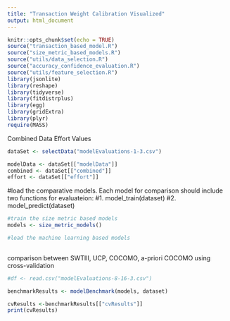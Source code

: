 ```yaml
---
title: "Transaction Weight Calibration Visualized"
output: html_document
---
```


```r
knitr::opts_chunk$set(echo = TRUE)
source("transaction_based_model.R")
source("size_metric_based_models.R")
source("utils/data_selection.R")
source("accuracy_confidence_evaluation.R")
source("utils/feature_selection.R")
library(jsonlite)
library(reshape)
library(tidyverse)
library(fitdistrplus)
library(egg)
library(gridExtra)
library(plyr)
require(MASS)

```
Combined Data Effort Values
```r
dataSet <- selectData("modelEvaluations-1-3.csv")

modelData <- dataSet[["modelData"]]
combined <- dataSet[["combined"]]
effort <- dataSet[["effort"]]

```

#load the comparative models. Each model for comparison should include two functions for evaluateion:
#1. model_train(dataset)
#2. model_predict(dataset)

```r

#train the size metric based models
models <- size_metric_models()

#load the machine learning based models
  
```
comparison between SWTIII, UCP, COCOMO, a-priori COCOMO using cross-validation
```r
#df <- read.csv("modelEvaluations-8-16-3.csv")

benchmarkResults <- modelBenchmark(models, dataset)

cvResults <-benchmarkResults[["cvResults"]]
print(cvResults)

```
